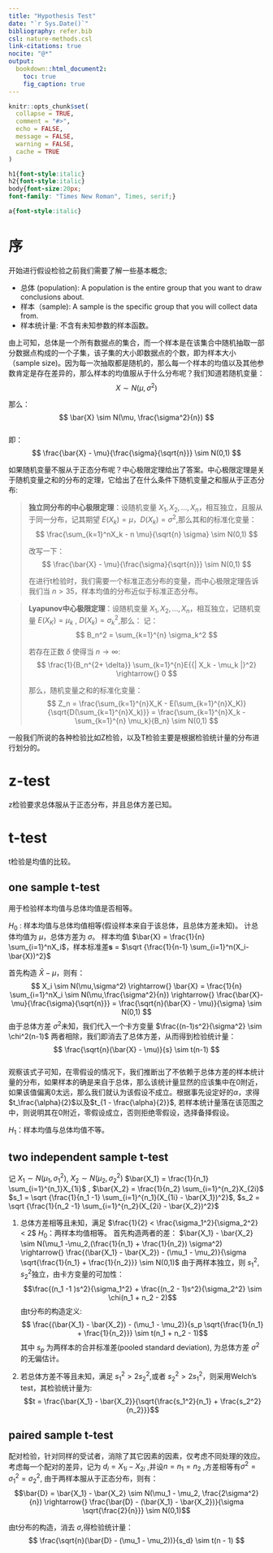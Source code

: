 ```yaml
---
title: "Hypothesis Test"
date: "`r Sys.Date()`"
bibliography: refer.bib
csl: nature-methods.csl
link-citations: true
nocite: "@*"
output: 
  bookdown::html_document2:
    toc: true
    fig_caption: true 
---
```


```r
knitr::opts_chunk$set(
  collapse = TRUE,
  comment = "#>",
  echo = FALSE,
  message = FALSE,
  warning = FALSE,
  cache = TRUE
)
```

```css

h1{font-style:italic}
h2{font-style:italic}
body{font-size:20px;
font-family: "Times New Roman", Times, serif;}

a{font-style:italic}
```

# 序

开始进行假设检验之前我们需要了解一些基本概念;

- 总体 (population): A population is the entire group that you want to draw conclusions about.    
- 样本（sample): A sample is the specific group that you will collect data from. 
- 样本统计量: 不含有未知参数的样本函数。

由上可知，总体是一个所有数据点的集合，而一个样本是在该集合中随机抽取一部分数据点构成的一个子集，该子集的大小即数据点的个数，即为样本大小（sample size)。因为每一次抽取都是随机的，那么每一个样本的均值以及其他参数肯定是存在差异的，那么样本的均值服从于什么分布呢？我们知道若随机变量：
$$X \sim N(\mu, \sigma^2)$$

那么：
$$ \bar{X} \sim N(\mu, \frac{\sigma^2}{n}) $$   
即：
$$ \frac{\bar{X} - \mu}{\frac{\sigma}{\sqrt{n}}} \sim N(0,1) $$

如果随机变量不服从于正态分布呢？中心极限定理给出了答案。中心极限定理是关于随机变量之和的分布的定理，它给出了在什么条件下随机变量之和服从于正态分布:

>**独立同分布的中心极限定理**：设随机变量 $X_1, X_2, ..., X_n$，相互独立，且服从于同一分布，记其期望 $E(X_k) = \mu， D(X_k) = \sigma^2$,那么其和的标准化变量：
$$ \frac{\sum_{k=1}^nX_k - n \mu}{\sqrt{n} \sigma} \sim N(0,1) $$ 
>
> 改写一下：
$$ \frac{\bar{X} - \mu}{\frac{\sigma}{\sqrt{n}}} \sim N(0,1) $$ 
>
>在进行t检验时，我们需要一个标准正态分布的变量，而中心极限定理告诉我们当 $n>35$，样本均值的分布近似于标准正态分布。 

>**Lyapunov中心极限定理**：设随机变量 $X_1, X_2, ..., X_n$，相互独立，记随机变量 $E(X_K) = \mu_k$ , $D(X_k) = \sigma_k^2$,那么：
>记：
$$ B_n^2 = \sum_{k=1}^{n} \sigma_k^2 $$
>
> 若存在正数 $\delta$ 使得当 $n \rightarrow{} \infty$:
$$ \frac{1}{B_n^{2+ \delta}} \sum_{k=1}^{n}E{{| X_k - \mu_k |}^2} \rightarrow{}  0 $$
>
>那么，随机变量之和的标准化变量：
$$ Z_n = \frac{\sum_{k=1}^{n}X_K - E(\sum_{k=1}^{n}X_K)}{\sqrt{D(\sum_{k=1}^{n}X_k)}} =  \frac{\sum_{k=1}^{n}X_k - \sum_{k=1}^{n} \mu_k}{B_n}  \sim N(0,1) $$

一般我们所说的各种检验比如Z检验，以及T检验主要是根据检验统计量的分布进行划分的。

# z-test

z检验要求总体服从于正态分布，并且总体方差已知。

# t-test

t检验是均值的比较。

## one sample t-test

用于检验样本均值与总体均值是否相等。

$H_0$ : 样本均值与总体均值相等(假设样本来自于该总体，且总体方差未知)。
计总体均值为 $\mu$，总体方差为 $\sigma$。
样本均值 $\bar{X} = \frac{1}{n} \sum_{i=1}^nX_i$，样本标准差**s** =  $\sqrt {\frac{1}{n-1} \sum_{i=1}^n(X_i- \bar{X})^2}$

首先构造 $\bar{X} - \mu$，则有：
$$ X_i \sim N(\mu,\sigma^2) \rightarrow{} \bar{X} = \frac{1}{n} \sum_{i=1}^nX_i \sim N(\mu,\frac{\sigma^2}{n}) \rightarrow{} \frac{\bar{X}-\mu}{\frac{\sigma}{\sqrt{n}}} = \frac{\sqrt{n}(\bar{X} - \mu)}{\sigma} \sim N(0,1) $$
由于总体方差 $\sigma^2$未知，我们代入一个卡方变量 $\frac{(n-1)s^2}{\sigma^2} \sim \chi^2(n-1)$
两者相除，我们即消去了总体方差，从而得到检验统计量：  
$$ \frac{\sqrt{n}(\bar{X} - \mu)}{s} \sim t(n-1)  $$  
观察该式子可知，在零假设的情况下，我们推断出了不依赖于总体方差的样本统计量的分布，如果样本的确是来自于总体，那么该统计量显然的应该集中在0附近，如果该值偏离0太远，那么我们就认为该假设不成立。根据事先设定好的$\alpha$，求得 $t_\frac{\alpha}{2}$以及$t_{1 - \frac{\alpha}{2}}$, 若样本统计量落在该范围之中，则说明其在0附近，零假设成立，否则拒绝零假设，选择备择假设。

$H_1$：样本均值与总体均值不等。

## two independent sample t-test  
记 $X_1 \sim N(\mu_1,\sigma_1^2)$, $X_2 \sim N(\mu_2,\sigma_2^2)$
$\bar{X_1} = \frac{1}{n_1} \sum_{i=1}^{n_1}X_{1i}$ , $\bar{X_2} = \frac{1}{n_2} \sum_{i=1}^{n_2}X_{2i}$  
$s_1 = \sqrt {\frac{1}{n_1 -1} \sum_{i=1}^{n_1}(X_{1i} - \bar{X_1})^2}$, $s_2 = \sqrt {\frac{1}{n_2 -1} \sum_{i=1}^{n_2}(X_{2i} - \bar{X_2})^2}$

1. 总体方差相等且未知，满足 $\frac{1}{2} < \frac{\sigma_1^2}{\sigma_2^2} < 2$
$H_0$：两样本均值相等。
首先构造两者的差：
$\bar{X_1} - \bar{X_2} \sim N(\mu_1 -\mu_2,(\frac{1}{n_1} + \frac{1}{n_2}) \sigma^2)  \rightarrow{}  \frac{(\bar{X_1} - \bar{X_2}) - (\mu_1 - \mu_2)}{\sigma \sqrt{\frac{1}{n_1} + \frac{1}{n_2}}}  \sim N(0,1)$
由于两样本独立，则 $s_1^2$, $s_2^2$独立，由卡方变量的可加性：  
$$\frac{(n_1 -1 )s^2}{\sigma_1^2}  + \frac{(n_2 - 1)s^2}{\sigma_2^2}  \sim \chi(n_1 + n_2 - 2)$$ 
由t分布的构造定义:
$$ \frac{(\bar{X_1} - \bar{X_2}) - (\mu_1 - \mu_2)}{s_p \sqrt{\frac{1}{n_1} + \frac{1}{n_2}}} \sim t(n_1 + n_2 - 1)$$
其中 $s_p$ 为两样本的合并标准差(pooled standard deviation), 为总体方差 $\sigma^2$ 的无偏估计。

2. 若总体方差不等且未知，满足 $s_1^2 > 2s_2^2$,或者 $s_2^2 > 2s_1^2$，则采用Welch's test，其检验统计量为:
$$t = \frac{\bar{X_1} - \bar{X_2}}{\sqrt{\frac{s_1^2}{n_1} + \frac{s_2^2}{n_2}}}$$  

## paired sample t-test
配对检验，针对同样的受试者，消除了其它因素的因素，仅考虑不同处理的效应。考虑每一个配对的差异，记为 $d_i = X_{1i} - X_{2i}$ ,并设$n = n_1 = n_2$ ,方差相等有$\sigma^2  = \sigma_1^2 = \sigma_2^2$, 由于两样本服从于正态分布，则有：
$$\bar{D} = \bar{X_1} - \bar{X_2} \sim N(\mu_1 - \mu_2, \frac{2\sigma^2}{n})  \rightarrow{}  \frac{\bar{D} - (\bar{X_1} - \bar{X_2})}{\sigma \sqrt{\frac{2}{n}}} \sim N(0,1)$$ 

由t分布的构造，消去 $\sigma$,得检验统计量：
$$ \frac{\sqrt{n}(\bar{D} - (\mu_1 - \mu_2))}{s_d} \sim t(n - 1) $$
